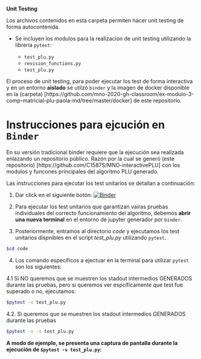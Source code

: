 **Unit Testing**

Los archivos contenidos en esta carpeta permiten hacer unit testing de forma autocontenida. 

- Se incluyen los modulos para la realización de unit testing utilizando la librería `pytest`:

  - `test_plu.py`
  - `revision_functions.py`
  - `test_plu.py`
  
El proceso de unit testing, para poder ejecutar los test de forma interactiva y en un entorno **aislado** se utilzó `binder` y la imagen de docker disponible en la (carpeta) [https://github.com/mno-2020-gh-classroom/ex-modulo-3-comp-matricial-plu-paola-md/tree/master/docker] de este repositorio.  

# Instrucciones para ejcución en `Binder`

En su versión tradicional binder requiere que la ejecución sea realizada enlazando un repositorio público. Razón por la cual se generó (este repositorio) [https://github.com/C1587S/MNO-interactivePLU] con los modulos y funcones principales del algoritmo PLU generado. 

Las instrucciones para ejecutar los test unitarios se detallan a continuación:

1. Dar click en el siguiente botón: [![Binder](https://mybinder.org/badge_logo.svg)](https://mybinder.org/v2/gh/C1587S/MNO-interactivePLU/master)
2. Para ejecutar los test unitarios que garantizan vairas pruebas individuales del correcto funcionamiento del algoritmo, debemos **abrir una nueva terminal** en el entorno de jupyter generador por `binder`.


3. Posteriormente, entramos al directorio _code_ y ejecutamos los test unitarios dispnibles en el script _test_plu.py_ utilizando `pytest`.

```bash
$cd code
```

4. Los comando específicos a ejectuar en la terminal para utilizar `pytest` son los siguientes:

  4.1 Si NO queremos que se muestren los stadout intermedios GENERADOS durante las pruebas, pero si queremos ver espcíficamente que test fue superado o no, ejecutamos:
  
```bash
$pytest -v test_plu.py
```
  4.2. Si queremos que se muestren los stadout intermedios GENERADOS durante las pruebas
  
 ```bash
$pytest -v -s test_plu.py
```

**A modo de ejemplo, se presenta una captura de pantalla durante la ejecución de `$pytest -v test_plu.py`:**

